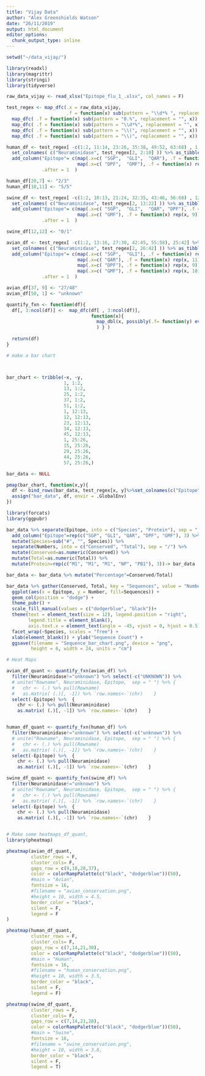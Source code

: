 ```yaml
---
title: "Vijay Data"
author: "Alex Greenshields Watson"
date: "26/11/2019"
output: html_document
editor_options: 
  chunk_output_type: inline
---
```


```r


setwd("~/data_vijay/")

library(readxl)
library(magrittr)
library(stringi)
library(tidyverse)

raw_data_vijay <- read_xlsx("Epitope_flu_1_.xlsx", col_names = F)

test_regex <- map_dfc(.x = raw_data_vijay,
                      .f = function(x) sub(pattern = "\\d*% ", replacement = "", x)) %>%
  map_dfc( .f = function(x) sub(pattern = "0.%", replacement = "", x)) %>%
  map_dfc( .f = function(x) sub(pattern = "\\d*%", replacement = "", x)) %>%
  map_dfc( .f = function(x) sub(pattern = "\\(", replacement = "", x)) %>% 
  map_dfc( .f = function(x) sub(pattern = "\\)", replacement = "", x))

human_df <- test_regex[ -c(1:2, 11:14, 23:26, 35:38, 49:52, 63:68) , 1:10] %>% 
  set_colnames( c("Neuraminidase", test_regex[2, 2:10] )) %>% as_tibble() %>%
  add_column("Epitope"= c(map(.x=c( "SGP",  "GLI",  "QAR"), .f = function(x) rep(x, 8)) %>% unlist(),
                          map(.x=c( "DPF",  "GMF"), .f = function(x) rep(x, 10)) %>% unlist()), 
             .after = 1  )

human_df[20,7] <- "2/3"
human_df[10,11] <- "5/5"

swine_df <- test_regex[ -c(1:2, 10:13, 21:24, 32:35, 43:46, 56:68) , 12:22]  %>% 
  set_colnames( c("Neuraminidase", test_regex[2, 13:22] )) %>% as_tibble() %>%
  add_column("Epitope"= c(map(.x=c( "SGP",  "GLI",  "QAR", "DPF"), .f = function(x) rep(x, 7)) %>% unlist(),
                          map(.x=c( "GMF"), .f = function(x) rep(x, 9)) %>% unlist()), 
             .after = 1  )

swine_df[12,12] <- "0/1"

avian_df <- test_regex[ -c(1:2, 13:16, 27:30, 42:45, 55:58), 25:42] %>% 
  set_colnames( c("Neuraminidase", test_regex[2, 26:42] )) %>% as_tibble()%>%
  add_column("Epitope"= c(map(.x=c( "SGP",  "GLI"), .f = function(x) rep(x, 10)) %>% unlist(),
                          map(.x=c( "QAR"), .f = function(x) rep(x, 11)) %>% unlist(),
                          map(.x=c( "DPF"), .f = function(x) rep(x, 9)) %>% unlist(), 
                          map(.x=c( "GMF"), .f = function(x) rep(x, 10)) %>% unlist()), 
             .after = 1  )

avian_df[37, 9] <- "27/48"
avian_df[50, 1] <- "unknown"

quantify_fxn <- function(df){ 
  df[, 3:ncol(df)] <-  map_dfc(df[ , 3:ncol(df)],  
                               function(x){ 
                                 map_dbl(x, possibly(.f= function(y) eval(parse(text = y)), otherwise = "Missing")
                                 ) } )
  
  return(df)
}

# make a bar chart



bar_chart <- tribble(~x, ~y,
                     1, 1:2,
                     13, 1:2,
                     25, 1:2,
                     37, 1:2,
                     51, 1:2,
                     1, 12:13,
                     12, 12:13,
                     23, 12:13,
                     34, 12:13,
                     45, 12:13,
                     1, 25:26,
                     15, 25:26,
                     29, 25:26,
                     44, 25:26,
                     57, 25:26,)

bar_data <- NULL

pmap(bar_chart, function(x,y){
  df <- bind_rows(bar_data, test_regex[x, y]%>%set_colnames(c("Epitope", "Numbers")))
  assign("bar_data", df, envir = .GlobalEnv)
})

library(forcats)
library(ggpubr)

bar_data %>% separate(Epitope, into = c("Species", "Protein"), sep = "_") %>% 
  add_column("Epitope"=rep(c("SGP", "GLI", "QAR", "DPF", "GMF"), 3) %>% factor(c("SGP", "GLI", "QAR", "DPF", "GMF"))) %>%
  mutate(Species=sub("#", "", Species)) %>%
  separate(Numbers, into = c("Conserved", "Total"), sep = "/") %>%
  mutate(Conserved=as.numeric(Conserved)) %>%
  mutate(Total=as.numeric(Total)) %>%
  mutate(Protein=rep(c("M1", "M1", "M1", "NP", "PB1"), 3))-> bar_data

bar_data <- bar_data %>% mutate("Percentage"=Conserved/Total)

bar_data %>% gather(Conserved, Total, key = "Sequences", value = "Number") %>% 
  ggplot(aes(x = Epitope, y = Number, fill=Sequences)) +
  geom_col(position = "dodge") +
  theme_pubr() +
  scale_fill_manual(values = c("dodgerblue", "black"))+
  theme(text = element_text(size = 12), legend.position = "right",
        legend.title = element_blank(),
        axis.text.x = element_text(angle = -45, vjust = 0, hjust = 0.5)) +
  facet_wrap(~Species, scales = "free") +
  xlab(element_blank()) + ylab("Sequence Count") +
  ggsave(filename = "Sequence_bar_chart.png", device = "png",
         height = 6, width = 24, units = "cm")

```


```r

# Heat Maps

avian_df_quant <- quantify_fxn(avian_df) %>% 
  filter(Neuraminidase!="unknown") %>% select(-c("UNKNOWN")) %>%
  # unite("Rowname", Neuraminidase, Epitope,  sep = " ") %>% {
  #   chr <- (.) %>% pull(Rowname)
  #   as.matrix( (.)[, -1]) %>% `row.names<-`(chr)    }
  select(-Epitope) %>%  {
    chr <- (.) %>% pull(Neuraminidase)
    as.matrix( (.)[, -1]) %>% `row.names<-`(chr)    }


human_df_quant <- quantify_fxn(human_df) %>% 
  filter(Neuraminidase!="unknown") %>% select(-c("unknown")) %>%
  # unite("Rowname", Neuraminidase, Epitope,  sep = " ") %>% {
  #   chr <- (.) %>% pull(Rowname)
  #   as.matrix( (.)[, -1]) %>% `row.names<-`(chr)    }
  select(-Epitope) %>%  {
    chr <- (.) %>% pull(Neuraminidase)
    as.matrix( (.)[, -1]) %>% `row.names<-`(chr)    }

swine_df_quant <- quantify_fxn(swine_df) %>% 
  filter(Neuraminidase!="unknown") %>% 
  # unite("Rowname", Neuraminidase, Epitope,  sep = " ") %>% {
  #   chr <- (.) %>% pull(Rowname)
  #   as.matrix( (.)[, -1]) %>% `row.names<-`(chr)    }
  select(-Epitope) %>%  {
    chr <- (.) %>% pull(Neuraminidase)
    as.matrix( (.)[, -1]) %>% `row.names<-`(chr)    }


# Make some heatmaps_df_quant,
library(pheatmap)

pheatmap(avian_df_quant,
         cluster_rows = F,
         cluster_cols= F,
         gaps_row = c(9,18,28,37),
         color = colorRampPalette(c("black", "dodgerblue"))(50),
         #main = "Avian",
         fontsize = 16,
         #filename = "avian_conservation.png",
         #height = 10, width = 4.5, 
         border_color = "black",
         silent = F,
         legend = F
)

pheatmap(human_df_quant,
         cluster_rows = F,
         cluster_cols= F,
         gaps_row = c(7,14,21,30),
         color = colorRampPalette(c("black", "dodgerblue"))(50),
         #main = "Human",
         fontsize = 16,
         #filename = "human_conservation.png",
         #height = 10, width = 3.5, 
         border_color = "black",
         silent = F,
         legend = F)

pheatmap(swine_df_quant,
         cluster_rows = F,
         cluster_cols= F,
         gaps_row = c(7,14,21,28),
         color = colorRampPalette(c("black", "dodgerblue"))(50),
         #main = "Swine",
         fontsize = 16,
         #filename = "swine_conservation.png",
         #height = 10, width = 3.8, 
         border_color = "black",
         silent = F,
         legend = T)


```